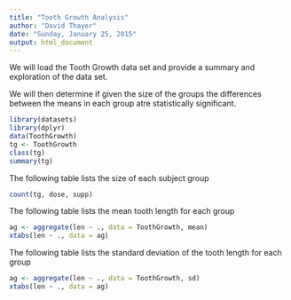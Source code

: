 ```yaml
---
title: "Tooth Growth Analysis"
author: "David Thayer"
date: "Sunday, January 25, 2015"
output: html_document
---
```


We will load the Tooth Growth data set and provide a summary and exploration of the data set.  

We will then determine if given the size of the groups the differences between the means in each group atre statistically significant.


```r
library(datasets)
library(dplyr)
data(ToothGrowth)
tg <- ToothGrowth
class(tg)
summary(tg)
```

The following table lists the size of each subject group

```r
count(tg, dose, supp)
```

The following table lists the mean tooth length for each group

```r
ag <- aggregate(len ~ ., data = ToothGrowth, mean)
xtabs(len ~ ., data = ag)
```

The following table lists the standard deviation of the tooth length for each group

```r
ag <- aggregate(len ~ ., data = ToothGrowth, sd)
xtabs(len ~ ., data = ag)
```




